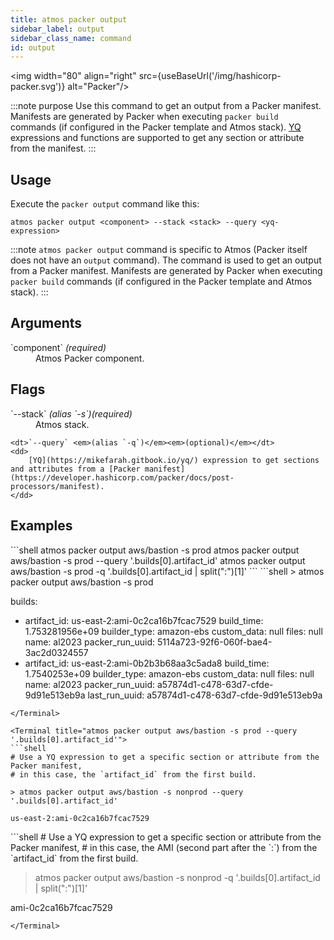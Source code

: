 ```yaml
---
title: atmos packer output
sidebar_label: output
sidebar_class_name: command
id: output
---
```



<img width="80" align="right" src={useBaseUrl('/img/hashicorp-packer.svg')} alt="Packer"/>

:::note purpose
Use this command to get an output from a Packer manifest.
Manifests are generated by Packer when executing `packer build` commands (if configured in the Packer template and Atmos stack).
[YQ](https://mikefarah.gitbook.io/yq/) expressions and functions are supported to get any section or attribute from the manifest.
:::

<Screengrab title="atmos packer output --help" slug="atmos-packer-output--help" />

## Usage

Execute the `packer output` command like this:

```shell
atmos packer output <component> --stack <stack> --query <yq-expression>
```

:::note
`atmos packer output` command is specific to Atmos (Packer itself does not have an `output` command).
The command is used to get an output from a Packer manifest.
Manifests are generated by Packer when executing `packer build` commands (if configured in the Packer template and Atmos stack).
:::

## Arguments

<dl>
    <dt>`component` <em>(required)</em></dt>
    <dd>
        Atmos Packer component.
    </dd>
</dl>

## Flags

<dl>
    <dt>`--stack` <em>(alias `-s`)</em><em>(required)</em></dt>
    <dd>
        Atmos stack.
    </dd>

    <dt>`--query` <em>(alias `-q`)</em><em>(optional)</em></dt>
    <dd>
        [YQ](https://mikefarah.gitbook.io/yq/) expression to get sections and attributes from a [Packer manifest](https://developer.hashicorp.com/packer/docs/post-processors/manifest).
    </dd>
</dl>

## Examples

<Terminal>
```shell
atmos packer output aws/bastion -s prod
atmos packer output aws/bastion -s prod --query '.builds[0].artifact_id'
atmos packer output aws/bastion -s prod -q '.builds[0].artifact_id | split(":")[1]'
```
</Terminal>

<Terminal title="atmos packer output aws/bastion -s prod">
```shell
> atmos packer output aws/bastion -s prod

builds:
- artifact_id: us-east-2:ami-0c2ca16b7fcac7529
  build_time: 1.753281956e+09
  builder_type: amazon-ebs
  custom_data: null
  files: null
  name: al2023
  packer_run_uuid: 5114a723-92f6-060f-bae4-3ac2d0324557
- artifact_id: us-east-2:ami-0b2b3b68aa3c5ada8
  build_time: 1.7540253e+09
  builder_type: amazon-ebs
  custom_data: null
  files: null
  name: al2023
  packer_run_uuid: a57874d1-c478-63d7-cfde-9d91e513eb9a
  last_run_uuid: a57874d1-c478-63d7-cfde-9d91e513eb9a
```
</Terminal>

<Terminal title="atmos packer output aws/bastion -s prod --query '.builds[0].artifact_id'">
```shell
# Use a YQ expression to get a specific section or attribute from the Packer manifest,
# in this case, the `artifact_id` from the first build.

> atmos packer output aws/bastion -s nonprod --query '.builds[0].artifact_id'

us-east-2:ami-0c2ca16b7fcac7529
```
</Terminal>

<Terminal title="atmos packer output aws/bastion -s nonprod -q '.builds[0].artifact_id | split(:)[1]'">
```shell
# Use a YQ expression to get a specific section or attribute from the Packer manifest,
# in this case, the AMI (second part after the `:`) from the `artifact_id` from the first build.

> atmos packer output aws/bastion -s nonprod -q '.builds[0].artifact_id | split(":")[1]'

ami-0c2ca16b7fcac7529
```
</Terminal>
